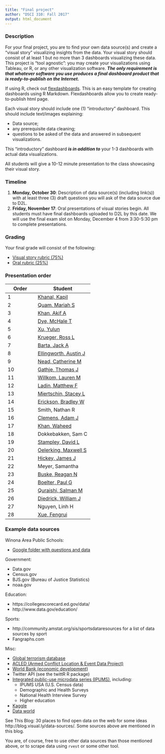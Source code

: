 ```yaml
---
title: "Final project"
author: "DSCI 310: Fall 2017"
output: html_document
---
```


### Description

For your final project, you are to find your own data source(s) and create a "visual story" visualizing insights from the data.  Your visual story should consist of at least 1 but no more than 3 dashboards visualizing these data.  This project is "tool agnostic": you may create your visualizations using Tableau, or R, or any other visualization software.  ***The only requirement is that whatever software you use produces a final dashboard product that is ready-to-publish on the Internet.*** 


If using R, check out [flexdashboards](http://rmarkdown.rstudio.com/flexdashboard/index.html).  This is an easy template for creating dashboards using R Markdown.  Flexdashboards allow you to create ready-to-publish html page.

Each visual story should include one (1) "introductory" dashboard.  This should include text/images explaining:

 * Data source;
 * any prerequisite data cleaning;
 * questions to be asked of the data and answered in subsequent visualizations.

This "introductory" dashboard ***is in addition to*** your 1-3 dashboards with actual data visualizations.

All students will give a 10-12 minute presentation to the class showcasing their visual story.


### Timeline

1. **Monday, October 30**: Description of data source(s) (including link(s)) with at least three (3) draft questions you will ask of the data source due to D2L.
2. **Friday, November 17**: Oral presentations of visual stories begin.  All students must have final dashboards uploaded to D2L by this date.  We will use the final exam slot on Monday, December 4 from 3:30-5:30 pm to complete presentations.


### Grading

Your final grade will consist of the following:

* [Visual story rubric (75%)](https://www.dropbox.com/s/6seigmxr2f3pef6/Fall%202017%20Rubric.docx?dl=0)
* [Oral rubric (25%)](https://www.dropbox.com/s/htstmyy49j2esu3/Oral%20Rubric.docx?dl=0)

### Presentation order

Order |  Student   
----- | ---------   
1	| [Khanal, Kapil](https://public.tableau.com/profile/kapil.khanal#!/vizhome/WinonaAreaPublicSchoolsDataCleaningandVisualization/SecondDashboard?publish=yes)  
2	| [Quam, Mariah S](https://public.tableau.com/profile/mariah7628#!/vizhome/310Final/Dashboard3?publish=yes)
3	| [Khan, Akif A](https://public.tableau.com/profile/akif5393#!/vizhome/FinalProjectDraft_1/EnrollmentandExpenditureAmongdifferentfacilities?publish=yes)
4	| [Dye, McHale T](https://public.tableau.com/profile/mchale.dye#!/vizhome/FINALPROJECTIPUMMENTALHEALTH/Insights?publish=yes)
5	| [Xu, Yulun](https://public.tableau.com/profile/yulun.xu#!/vizhome/final_144/Introduction?publish=yes)
6	| [Krueger, Ross L](https://public.tableau.com/profile/ross.krueger#!/vizhome/DSCI310FinalProjectAnAnalysisofDrugDeathsintheUS/IntroSheet)
7	| [Barta, Jack A](https://public.tableau.com/profile/jack.barta#!/)
8	| [Ellingworth, Austin J](https://public.tableau.com/profile/austin.ellingworth1102#!/vizhome/FINALPROJECTGOOD/Intro?publish=yes)
9	| [Nead, Catherine M](https://public.tableau.com/profile/catherine.nead#!/vizhome/RioOlympicGames2016/Introduction)
10	| [Gathje, Thomas J](https://public.tableau.com/profile/tom.gathje#!/)
11	| [Willkom, Lauren M](https://public.tableau.com/views/DataScienceFinal/Intro?:embed=y&:display_count=yes&publish=yes)
12	| [Ladin, Matthew F](https://public.tableau.com/profile/matthew2057#!/vizhome/DSci310FinalProject/IntroDash?publish=yes)
13	| [Miertschin, Stacey L](https://public.tableau.com/profile/stacey.miertschin#!/vizhome/Africa_Final/Intro)
14	| [Erickson, Bradley W](https://public.tableau.com/profile/bradley.erickson#!/)
15	| Smith, Nathan R
16	| [Clemens, Adam J](https://public.tableau.com/profile/adam.clemens#!/)
17	| [Khan, Waheed](https://public.tableau.com/profile/waheed.khan#!/vizhome/ForPublic/VisualizationofAccidentsinMinnesota?publish=yes)
18	| Dokkebakken, Sam C
19	| [Stampley, David L](https://public.tableau.com/views/DSCI310-FinalProject/Introductiontodata?:embed=y&:display_count=yes&publish=yes)
20	| [Oelerking, Maxwell S](https://public.tableau.com/profile/max.oelerking#!/vizhome/BaseballDataStory_0/Intro)
21	| [Hickey, James J](https://public.tableau.com/profile/jimmy.hickey#!/vizhome/UsingDatatoBetterUnderstandMentalHealth/Title)
22	| Meyer, Samantha
23	| [Buske, Reagan N](https://public.tableau.com/profile/reagan.buske#!/)
24	| [Boelter, Paul G](https://public.tableau.com/profile/paul.boelter#!/vizhome/NBA14-17Statisitcs/IntroductionDashboard)
25	| [Quraishi, Salman M](https://public.tableau.com/profile/salman.quraishi#!/vizhome/DSCI310FinalProject/IntroductoryDashboard)
26	| [Diedrick, William J](https://public.tableau.com/profile/william.diedrick#!/)
27	| Nguyen, Linh H
28	| [Xue, Fengrui](https://public.tableau.com/profile/fengrui.xue#!/vizhome/310my/GDPCN?publish=yes)




### Example data sources


Winona Area Public Schools:

* [Google folder with questions and data](https://drive.google.com/open?id=0BzinIRj-gi7tYm5JWmxUdFBVYzQ)

Government:

* Data.gov
* Census.gov
* BJS.gov (Bureau of Justice Statistics)
* noaa.gov

Education:  

* https://collegescorecard.ed.gov/data/  
* http://www.data.gov/education/   


Sports:

* http://community.amstat.org/sis/sportsdataresources for a list of data sources by sport  
* Fangraphs.com   

Misc:

* [Global terrorism database](http://www.start.umd.edu/gtd/)  
* [ACLED (Armed Conflict Location & Event Data Project)](http://www.acleddata.com/)  
* [World Bank (economic development)](http://data.worldbank.org/)  
* Twitter API (see the twittR R package)  
* [Integrated public-use microdata series (IPUMS)](https://www.ipums.org/), including:
    - IPUMS USA (U.S. Census data)
    - Demographic and Health Surveys
    - National Health Interview Survey
    - Higher education
* [Kaggle](https://www.kaggle.com/)
* [Data world](https://data.world/)

See This Blog: 30 places to find open data on the web for some ideas http://blog.visual.ly/data-sources/.  Some sources above are mentioned in this blog.

You are, of course, free to use other data sources than those mentioned above, or to scrape data using `rvest` or some other tool.



